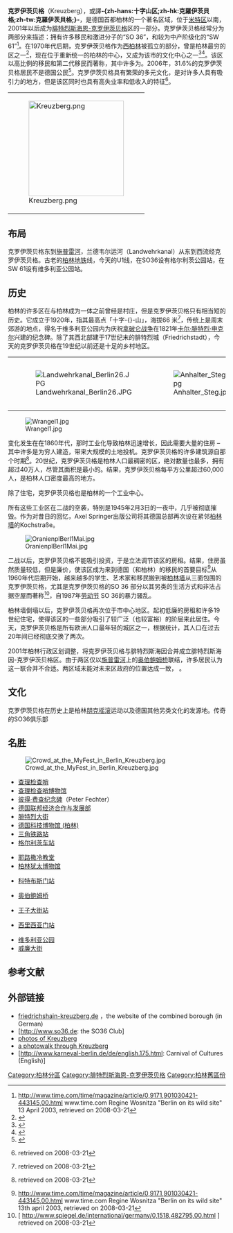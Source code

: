 {{noteTA|G1=德国地名|G2=Landkreis|G3=单位}}
{{Infobox Settlement
|name=克罗伊茨贝格<br />Kreuzberg
|image_skyline=
|image_shield=Coat_of_arms_de-be_kreuzberg_1956.png
|image_map=Berlin Friedrichshain-Kreuzberg Kreuzberg.png
|map_caption=Location of Kreuzberg in Berlin and Friedrichshain-Kreuzberg
|established_title=成立时间
|established_date=1920年
|area_total_km2=10.38
|elevation_m=52
|population_total=147804
|population_as_of=2007-06-30
|population_density_km2=14239
}}

'''克罗伊茨贝格'''（Kreuzberg），或譯'''-{zh-hans:十字山区;zh-hk:克羅伊茨貝格;zh-tw:克羅伊茨貝格;}-'''，是德国首都柏林的一个著名区域，位于[[米特区|米特区]]以南，2001年以后成为[[腓特烈斯海恩-克罗伊茨贝格|腓特烈斯海恩-克罗伊茨贝格]]区的一部分。克罗伊茨贝格经常分为两部分来描述：拥有许多移民和激进分子的“SO 36”，和较为中产阶级化的“SW 61”<ref>http://www.time.com/time/magazine/article/0,9171,901030421-443145,00.html {{Wayback|url=http://www.time.com/time/magazine/article/0,9171,901030421-443145,00.html |date=20121023084212 }} www.time.com Regine Wosnitza "Berlin on its wild site" 13 April 2003, retrieved on 2008-03-21</ref>。在1970年代后期，克罗伊茨贝格作为[[西柏林|西柏林]]被孤立的部分，曾是柏林最穷的区之一<ref>{{Cite web |url=http://www2.tu-berlin.de/fb2/sozpaed/tps/kreuzber.html |title=Kreuzberg |accessdate=2009-04-23 |archive-date=2008-02-06 |archive-url=https://web.archive.org/web/20080206214927/http://www2.tu-berlin.de/fb2/sozpaed/tps/kreuzber.html |dead-url=yes }}</ref>，现在位于重新统一的柏林的中心，又成为该市的文化中心之一<ref>{{Cite web |url=http://www.cnn.com/2007/TRAVEL/DESTINATIONS/06/01/berlin.culture/index.html |title=Berlin's culture club - CNN.com |accessdate=2009-04-23 |archive-date=2020-09-05 |archive-url=https://web.archive.org/web/20200905201620/http://www.cnn.com/2007/TRAVEL/DESTINATIONS/06/01/berlin.culture/index.html |dead-url=no }}</ref><ref>{{Cite web |url=http://www.berlinonline.de/berliner-zeitung/archiv/.bin/dump.fcgi/2007/1027/magazin/0002/ |title=Kreuzbergs Retter : Textarchiv : Berliner Zeitung Archiv |accessdate=2009-04-23 |archive-date=2009-05-03 |archive-url=https://web.archive.org/web/20090503105841/http://www.berlinonline.de/berliner-zeitung/archiv/.bin/dump.fcgi/2007/1027/magazin/0002/ |dead-url=no }}</ref>。该区以高比例的移民和第二代移民而著称，其中许多为{{Link-en|土耳其裔德國人|Turks in Germany}}。2006年，31.6%的克罗伊茨贝格居民不是德国公民<ref>{{Cite web |url=http://web1.bbu.de/publicity/bbu/internet.nsf/index/de_nachrichtenpool.htm?OpenDocument&50BC6CB63623F96BC12571EE00357CB3 |title=Verband Berlin-Brandenburgischer Wohnungsunternehmen e.V |accessdate=2009-04-23 |archive-date=2012-02-10 |archive-url=https://web.archive.org/web/20120210180126/http://web1.bbu.de/publicity/bbu/internet.nsf/index/de_nachrichtenpool.htm?OpenDocument&50BC6CB63623F96BC12571EE00357CB3 |dead-url=no }}</ref>。克罗伊茨贝格具有繁荣的多元文化，是对许多人具有吸引力的地方，但是该区同时也具有高失业率和低收入的特征<ref>{{cite web |url=http://www.ifa.de/journal/rep2004_hall.htm |title=存档副本 |accessdate=2008-03-21 |deadurl=yes |archiveurl=https://web.archive.org/web/20061010131242/http://www.ifa.de/journal/rep2004_hall.htm |archivedate=2006-10-10 }} retrieved on 2008-03-21</ref>。
{|align ="right"
|[[File:Kreuzberg.png|220px]]
|}

== 布局==
克罗伊茨贝格东到[[施普雷河|施普雷河]]，兰德韦尔运河（Landwehrkanal）从东到西流经克罗伊茨贝格。古老的[[柏林地铁|柏林地铁]]线，今天的U1线，在SO36设有格尔利茨公园站，在SW 61设有维多利亚公园站。

== 历史 ==
柏林的许多区在与柏林成为一体之前曾经是村庄，但是克罗伊茨贝格只有相当短的历史。它成立于1920年，指其最高点「十字-{}-山」，海拔66 米<ref name="autogenerated1">{{cite web |url=http://www.muz-online.de/sights/berlinB3.html |title=存档副本 |accessdate=2008-03-21 |deadurl=yes |archiveurl=https://web.archive.org/web/20051102205445/http://muz-online.de/sights/berlinB3.html |archivedate=2005-11-02 }} retrieved on 2008-03-21</ref>，传统上是周末郊游的地点，得名于维多利亚公园内为庆祝[[拿破仑战争|拿破仑战争]]在1821年[[卡尔·腓特烈·申克尔|卡尔·腓特烈·申克尔]]兴建的纪念碑。除了其西北部建于17世纪末的腓特烈城（Friedrichstadt），今天的克罗伊茨贝格在19世纪以前还是十足的乡村地区。

{|align ="center"
|
|[[Image:Landwehrkanal_Berlin26.JPG|thumb]]
|[[Image:Anhalter_Steg.jpg|thumb]]
|[[Image:Berlin-kreuzberg_u-bhf-goerlitzer-bahnhof_20051019_324.jpg|thumb]]格尔利茨公园站]]
|}

[[File:Wrangel1.jpg|thumb]]

变化发生在在1860年代，那时工业化导致柏林迅速增长，因此需要大量的住房 – 其中许多是为穷人建造，带来大规模的土地投机。克罗伊茨贝格的许多建筑源自那个时期<ref>{{cite web |url=http://www.visitberlin.de/english/sightseeing/e_si_architektur.php |title=存档副本 |accessdate=2008-03-21 |deadurl=yes |archiveurl=https://web.archive.org/web/20080403095710/http://www.visitberlin.de/english/sightseeing/e_si_architektur.php |archivedate=2008-04-03 }} retrieved on 2008-03-21</ref>。20世纪，克罗伊茨贝格是柏林人口最稠密的区，绝对数量也最多，拥有超过40万人，尽管其面积是最小的。结果，克罗伊茨贝格每平方公里超过60,000人，是柏林人口密度最高的地方。

除了住宅，克罗伊茨贝格也是柏林的一个工业中心。<!-- 所谓的''export quarter'' along Ritter Street consisted of many profitable small businesses, and the "press quarter" along Koch Street ([[Friedrichstadt_(Berlin)|Friedrichstadt]]) was the home of most of 德国大报纸 as well as the [[Ullstein-Verlag|Ullstein]], [[August_Scherl|Scherl]], and [[Rudolf_Mosse|Mosse]] book publishers. <ref name="autogenerated1" /> -->

所有这些工业区在二战的空袭，特别是1945年2月3日的一夜中，几乎被彻底摧毁。作为对昔日的回忆，Axel Springer出版公司将其德国总部再次设在紧邻[[柏林墙|柏林墙]]的Kochstraße。

[[Image:OranienplBerl1Mai.jpg|thumb]]

二战以后，克罗伊茨贝格不能吸引投资，于是立法调节该区的房租。结果，住房虽然质量较低，但是廉价，使该区成为来到德国（和柏林）的移民的首要目标<ref>http://www.time.com/time/magazine/article/0,9171,901030421-443145,00.html {{Wayback|url=http://www.time.com/time/magazine/article/0,9171,901030421-443145,00.html |date=20121023084212 }}  www.time.com Regine Wosnitza "Berlin on its wild site" 13th april 2003, retrieved on 2008-03-21</ref>从1960年代后期开始，越来越多的学生、艺术家和移民搬到被[[柏林墙|柏林墙]]从三面包围的克罗伊茨贝格，尤其是克罗伊茨贝格的SO 36 部分以其另类的生活方式和非法占据空屋而著称<ref>[ http://www.spiegel.de/international/germany/0,1518,482795,00.html {{Wayback|url=http://www.spiegel.de/international/germany/0,1518,482795,00.html |date=20120326201234 }}] retrieved on 2008-03-21</ref>，自1987年[[劳动节|劳动节]] SO 36的暴力骚乱。

柏林墙倒塌以后，克罗伊茨贝格再次位于市中心地区。起初低廉的房租和许多19世纪住宅，使得该区的一些部分吸引了较广泛（也较富裕）的阶层来此居住。今天，克罗伊茨贝格是所有欧洲人口最年轻的城区之一，根据统计，其人口在过去20年间已经彻底交换了两次。

2001年柏林行政区划调整，将克罗伊茨贝格与腓特烈斯海因合并成立腓特烈斯海因-克罗伊茨贝格区。由于两区仅以[[施普雷河|施普雷河]]上的[[奥伯鲍姆桥|奥伯鲍姆桥]]联结，许多居民认为这一联合并不合适。两区域未能对未来区政府的位置达成一致，<!-- the present location in Friedrichshain was decided by tossing a five-[[Deutsche_Mark|Mark]] coin -->。

== 文化 ==

克罗伊茨贝格在历史上是柏林[[朋克摇滚|朋克摇滚]]运动以及德国其他另类文化的发源地。传奇的SO36俱乐部<!--  remains a fixture on the Berlin music scene championing new artists, while staying true to its punk past.  It was originally focused largely on punk music and in the 1970s was often frequented by [[Iggy_Pop|Iggy Pop]] and [[David_Bowie|David Bowie]]  In those days the club rivalled New York's ''[[CBGB|CBGB]]'' as one of the finest new-wave venues in the world. <ref>[http://www.so36.de The SO36 Club]</ref>
[[Image:KreuzbergStreet.jpg|thumb]]

每年在克罗伊茨贝格举行盛大的节庆''Carnival of Cultures''  where different cultures and heritages are celebrated in colourful street parades which include music, street entertainment, food, and art & craft stalls. <ref>[http://
www.karneval-berlin.de Karneval der Kulturen]</ref> -->

==名胜==
[[File:Crowd_at_the_MyFest_in_Berlin_Kreuzberg.jpg|thumb]]
<!-- * [[Berlin_Anhalter_Bahnhof|Anhalter Bahnhof (station)]] -->
* [[查理检查哨|查理检查哨]]
* [[查理检查哨博物馆|查理检查哨博物馆]]
* [[彼得·费查|彼得·费查纪念碑]]（Peter Fechter）
* [[德国联邦经济合作与发展部|德国联邦经济合作与发展部]]
* [[腓特烈大街|腓特烈大街]]
* [[德国科技博物馆_(柏林)|德国科技博物馆 (柏林)]]
* [[三角铁路站|三角铁路站]]
* [[格尔利茨车站|格尔利茨车站]]
<!-- * [[Hermannplatz_(Berlin_U-Bahn)|Hermannplatz (Berlin U-Bahn)]] -->
<!-- * [[Hotel_Excelsior|Hotel Excelsior]] -->
* [[耶路撒冷教堂|耶路撒冷教堂]]
* [[柏林犹太博物馆|柏林犹太博物馆]]
<!-- * [[Kochstrasse_(Berlin_U-Bahn)|Kochstrasse (Berlin U-Bahn)]] -->
* [[科特布斯门站|科特布斯门站]]
<!-- * [[Landwehrkanal|Landwehrkanal]]
* [[Martin-Gropius-Bau|Martin-Gropius-Bau]]
* [[Mehringplatz|Mehringplatz]]
* [[Mehringdamm_(Berlin_U-Bahn)|Mehringdamm (Berlin U-Bahn)]]
* [[Moritzplatz_(Berlin_U-Bahn)|Moritzplatz (Berlin U-Bahn)]]
* [[Niederkirchnerstraße|Niederkirchnerstraße]] -->
* [[奥伯鲍姆桥|奥伯鲍姆桥]]
<!-- * [[Platz_der_Luftbrücke_(Berlin_U-Bahn)|Platz der Luftbrücke (Berlin U-Bahn)]] -->
* [[王子大街站|王子大街站]]
<!-- * [[Saint_Thomas_Church_(Berlin)|Saint Thomas Church (Berlin)]] -->
* [[西里西亚门站|西里西亚门站]]
<!-- * [[Schönleinstraße_(Berlin_U-Bahn)|Schönleinstraße (Berlin U-Bahn)]]
* [[SO36|SO36 quarter]]
* [[Tabor_Church|Tabor Church]]
* [[Topography_of_Terror|Topography of Terror]]
* [[U1_(Berlin_U-Bahn)|U1 (Berlin Underground line)]] -->
* [[维多利亚公园|维多利亚公园]]
* [[威廉大街|威廉大街]]

==参考文献==
<div class="references-small">
<references />
</div>

== 外部链接 ==
{{commons|Berlin-Kreuzberg}}
* [http://www.friedrichshain-kreuzberg.de/ friedrichshain-kreuzberg.de] {{Wayback|url=http://www.friedrichshain-kreuzberg.de/ |date=20070111180610 }}，the website of the combined borough (in German)
* [http://www.so36.de: the SO36 Club] {{Wayback|url=http://www.so36.de/ |date=20201101121953 }}
* [http://www.bilderbook.org/berlin/kreuzberg/pictures/ photos of Kreuzberg] {{Wayback|url=http://www.bilderbook.org/berlin/kreuzberg/pictures/ |date=20150515172603 }}
* [https://web.archive.org/web/20090210190400/http://wisarts.com/foto/kreuzberg_en.html a photowalk through Kreuzberg]
* [http://www.karneval-berlin.de/de/english.175.html: Carnival of Cultures (English)]{{dead link|date=2018年5月 |bot=InternetArchiveBot |fix-attempted=yes }}
{{coord|52|29|N|13|23|E|display=title}}
{{Boroughs of Berlin}}
{{Authority control}}
[[Category:柏林分區|Category:柏林分區]]
[[Category:腓特烈斯海恩-克罗伊茨贝格|Category:腓特烈斯海恩-克罗伊茨贝格]]
[[Category:柏林舊區份|Category:柏林舊區份]]